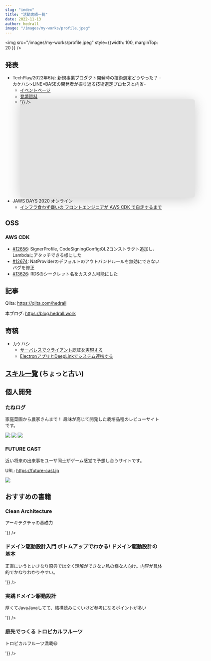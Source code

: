 ```yaml
---
slug: "index"
title: "活動実績一覧"
date: 2022-11-13
author: hedrall
image: "/images/my-works/profile.jpeg"
---
```


<img src="/images/my-works/profile.jpeg" style={{width: 100, marginTop: 20 }} />

## 発表

- TechPlay/2022年6月: 新規事業プロダクト開発時の技術選定どうやった？ -カケハシ×LINE×BASEの開発者が振り返る技術選定プロセスと内省-
  - [イベントページ](https://techplay.jp/event/860202)
  - [登壇資料](https://speakerdeck.com/kakehashi/techplay22-06-28-full-typescripttexin-gui-hurotakutowoli-tishang-ketaji-nishi-jian-sitashe-ji-tofan-sheng)
  - <div dangerouslySetInnerHTML={{__html: '<iframe class="speakerdeck-iframe" frameborder="0" src="https://speakerdeck.com/player/c22dc40206d444be8ce98a0e63f28a1b" title="TechPlay22_06_28_Full TypeScriptで新規プロダクトを立ち上げた際に実践した設計と反省" allowfullscreen="true" mozallowfullscreen="true" webkitallowfullscreen="true" style="border: 0px; background: padding-box padding-box rgba(0, 0, 0, 0.1); margin: 0px; padding: 0px; border-radius: 6px; box-shadow: rgba(0, 0, 0, 0.2) 0px 5px 40px; width: 560px; height: 315px;" data-ratio="1.7777777777777777"></iframe>'}} />
- JAWS DAYS 2020 オンライン
  - [インフラ食わず嫌いの フロントエンジニアが AWS CDK で自走するまで](https://jawsdays2020.jaws-ug.jp/session/%E3%82%A4%E3%83%B3%E3%83%95%E3%83%A9%E9%A3%9F%E3%82%8F%E3%81%9A%E5%AB%8C%E3%81%84%E3%81%AE-%E3%83%95%E3%83%AD%E3%83%B3%E3%83%88%E3%82%A8%E3%83%B3%E3%82%B8%E3%83%8B%E3%82%A2%E3%81%8C-aws-cdk-%E3%81%A7/)

## OSS

### AWS CDK

- [#12656](https://github.com/aws/aws-cdk/pull/12656): SignerProfile, CodeSigningConfigのL2コンストラクト追加し、Lambdaにアタッチできる様にした
- [#12674](https://github.com/aws/aws-cdk/pull/12674): NatProviderのデフォルトのアウトバンドルールを無効にできないバグを修正
- [#13626](https://github.com/aws/aws-cdk/pull/13626): RDSのシークレット名をカスタム可能にした

## 記事

Qiita: https://qiita.com/hedrall

本ブログ: https://blog.hedrall.work

## 寄稿

- カケハシ
  - [サーバレスでクライアント認証を実現する](https://kakehashi-dev.hatenablog.com/entry/2021/11/02/080000)
  - [ElectronアプリとDeepLinkでシステム連携する](https://kakehashi-dev.hatenablog.com/entry/2022/08/25/100000)

## [スキル一覧](https://clumsy-dove-5b0.notion.site/c47fd3aaab504b91936d2eb8af6efc60?v=736fc7af0a6c412cbd73d701abd2d47a) (ちょっと古い)

## 個人開発

### たねログ

家庭菜園から農家さんまで！
趣味が高じて開発した栽培品種のレビューサイトです。

<div style={{ display: 'flex', justifyContent: 'center', background: '#484848', padding: 16, marginTop: 16 }}>
  <img src="/images/tanelog/top.png" style={{maxHeight: 400, objectFit: 'contain' }} />
  <img src="/images/tanelog/seedlings.png" style={{maxHeight: 400, objectFit: 'contain' }} />
  <img src="/images/tanelog/review.png" style={{maxHeight: 400, objectFit: 'contain' }} />
</div>

### FUTURE CAST

近い将来の出来事をユーザ同士がゲーム感覚で予想し合うサイトです。

URL: https://future-cast.jp

<div style={{ display: 'flex', justifyContent: 'center', background: '#484848', padding: 16, marginTop: 16 }}>
  <img src="/images/future-cast/top.jpg" style={{maxWidth: 480 }} />
</div>

## おすすめの書籍

### Clean Architecture

アーキテクチャの基礎力

<div style={{maxWidth: 300}} dangerouslySetInnerHTML={{__html: '<iframe sandbox="allow-popups allow-scripts allow-modals allow-forms allow-same-origin" style="width:120px;height:240px;" marginwidth="0" marginheight="0" scrolling="no" frameborder="0" src="//rcm-fe.amazon-adsystem.com/e/cm?lt1=_blank&bc1=000000&IS2=1&bg1=FFFFFF&fc1=000000&lc1=0000FF&t=hedrall-22&language=ja_JP&o=9&p=8&l=as4&m=amazon&f=ifr&ref=as_ss_li_til&asins=4048930656&linkId=c842f97c236769d9a10b759bf6949d75"></iframe>'}} />

### ドメイン駆動設計入門 ボトムアップでわかる! ドメイン駆動設計の基本

正直にいうといきなり原典では全く理解ができない私の様な人向け。内容が具体的でかなりわかりやすい。

<div style={{maxWidth: 300}} dangerouslySetInnerHTML={{__html: '<iframe sandbox="allow-popups allow-scripts allow-modals allow-forms allow-same-origin" style="width:120px;height:240px;" marginwidth="0" marginheight="0" scrolling="no" frameborder="0" src="//rcm-fe.amazon-adsystem.com/e/cm?lt1=_blank&bc1=000000&IS2=1&bg1=FFFFFF&fc1=000000&lc1=0000FF&t=hedrall-22&language=ja_JP&o=9&p=8&l=as4&m=amazon&f=ifr&ref=as_ss_li_til&asins=479815072X&linkId=cac5f23cded0a859fac07c11ad6368cd"></iframe>'}} />

### 実践ドメイン駆動設計

厚くてJavaJavaしてて、結構読みにくいけど参考になるポイントが多い

<div style={{maxWidth: 300}} dangerouslySetInnerHTML={{__html: '<iframe sandbox="allow-popups allow-scripts allow-modals allow-forms allow-same-origin" style="width:120px;height:240px;" marginwidth="0" marginheight="0" scrolling="no" frameborder="0" src="//rcm-fe.amazon-adsystem.com/e/cm?lt1=_blank&bc1=000000&IS2=1&bg1=FFFFFF&fc1=000000&lc1=0000FF&t=hedrall-22&language=ja_JP&o=9&p=8&l=as4&m=amazon&f=ifr&ref=as_ss_li_til&asins=479813161X&linkId=62d58226acb17dc9285e36177eced3df"></iframe>'}} />

### 庭先でつくる トロピカルフルーツ

トロピカルフルーツ満載😆

<div style={{maxWidth: 300}} dangerouslySetInnerHTML={{__html: '<iframe sandbox="allow-popups allow-scripts allow-modals allow-forms allow-same-origin" style="width:120px;height:240px;" marginwidth="0" marginheight="0" scrolling="no" frameborder="0" src="//rcm-fe.amazon-adsystem.com/e/cm?lt1=_blank&bc1=000000&IS2=1&bg1=FFFFFF&fc1=000000&lc1=0000FF&t=hedrall-22&language=ja_JP&o=9&p=8&l=as4&m=amazon&f=ifr&ref=as_ss_li_til&asins=4540131109&linkId=48824381858619fda71160209a816971"></iframe>'}} />
